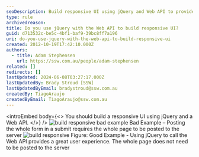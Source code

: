 ```yaml
---
seoDescription: Build responsive UI using jQuery and Web API to provide seamless user experiences.
type: rule
archivedreason:
title: Do you use jQuery with the Web API to build responsive UI?
guid: d713532c-be5c-4bf1-baf9-39bc8ff7a196
uri: do-you-use-jquery-with-the-web-api-to-build-responsive-ui
created: 2012-10-19T17:42:10.000Z
authors:
  - title: Adam Stephensen
    url: https://ssw.com.au/people/adam-stephensen
related: []
redirects: []
lastUpdated: 2024-06-08T03:27:17.000Z
lastUpdatedBy: Brady Stroud [SSW]
lastUpdatedByEmail: bradystroud@ssw.com.au
createdBy: TiagoAraujo
createdByEmail: TiagoAraujo@ssw.com.au
---
```


<introEmbed
  body={<>
You should build a responsive UI using jQuery and a Web API.
  </>}
/>
![build responsive bad example](/uploads/rules/do-you-use-jquery-with-the-web-api-to-build-responsive-ui/build-responsive-bad.jpg) Bad Example – Posting the whole form in a submit requires the whole page to be posted to the server ![build responsive](/uploads/rules/do-you-use-jquery-with-the-web-api-to-build-responsive-ui/build-responsive-good.jpg) Figure: Good Example - Using jQuery to call the Web API provides a great user experience. The whole page does not need to be posted to the server
